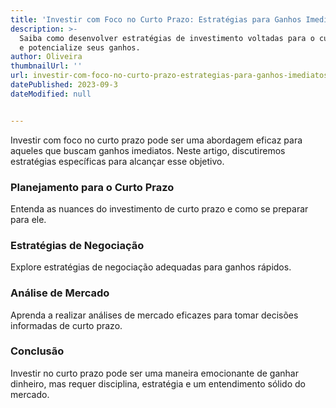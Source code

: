 ```yaml
---
title: 'Investir com Foco no Curto Prazo: Estratégias para Ganhos Imediatos'
description: >-
  Saiba como desenvolver estratégias de investimento voltadas para o curto prazo
  e potencialize seus ganhos.
author: Oliveira
thumbnailUrl: ''
url: investir-com-foco-no-curto-prazo-estrategias-para-ganhos-imediatos
datePublished: 2023-09-3
dateModified: null


---
```


Investir com foco no curto prazo pode ser uma abordagem eficaz para aqueles que buscam ganhos imediatos. Neste artigo, discutiremos estratégias específicas para alcançar esse objetivo.

### Planejamento para o Curto Prazo

Entenda as nuances do investimento de curto prazo e como se preparar para ele.

### Estratégias de Negociação

Explore estratégias de negociação adequadas para ganhos rápidos.

### Análise de Mercado

Aprenda a realizar análises de mercado eficazes para tomar decisões informadas de curto prazo.

### Conclusão

Investir no curto prazo pode ser uma maneira emocionante de ganhar dinheiro, mas requer disciplina, estratégia e um entendimento sólido do mercado.

